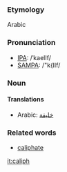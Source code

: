 ===Etymology===
Arabic
===Pronunciation===
*[[w:IPA|IPA]]: /ˈkaelIf/
*[[w:SAMPA|SAMPA]]: /"k{lIf/
===Noun===
====Translations====
*Arabic: [[خليفة]]
===Related words===
*[[caliphate]]

[[it:caliph]]